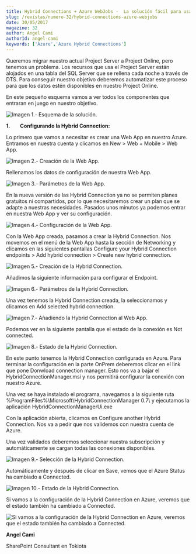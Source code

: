 ```yaml
---
title: Hybrid Connections + Azure WebJobs -  La solución fácil para usar nuestros datos OnPrem en la nube
slug: /revistas/numero-32/hybrid-connections-azure-webjobs
date: 30/05/2017
magazine: 32
author: Angel Cami
authorId: angel-cami
keywords: ['Azure','Azure Hybrid Connections']
---
```






Queremos migrar nuestro actual Project Server a Project Online, pero tenemos un problema. Los recursos que usa el Project Server están alojados en una tabla del SQL Server que se rellena cada noche a través de DTS. Para conseguir nuestro objetivo deberemos automatizar este proceso para que los datos estén disponibles en nuestro Project Online.

En este pequeño esquema vamos a ver todos los componentes que entraran en juego en nuestro objetivo.

![Imagen 1.- Esquema de la solución.](../../../images/numero32/hybrid-connections-azure-webjobs/image1.png)



**1.**       **Configurando la Hybrid Connection:**

Lo primero que vamos a necesitar es crear una Web App en nuestro Azure. Entramos en nuestra cuenta y clicamos en New &gt; Web + Mobile &gt; Web App.

![Imagen 2.- Creación de la Web App.](../../../images/numero32/hybrid-connections-azure-webjobs/image2.png)

Rellenamos los datos de configuración de nuestra Web App.

![Imagen 3.- Parámetros de la Web App.](../../../images/numero32/hybrid-connections-azure-webjobs/image3.png)

En la nueva versión de las Hybrid Connection ya no se permiten planes gratuitos ni compartidos, por lo que necesitaremos crear un plan que se adapte a nuestras necesidades. Pasados unos minutos ya podemos entrar en nuestra Web App y ver su configuración.

![Imagen 4.- Configuración de la Web App.](../../../images/numero32/hybrid-connections-azure-webjobs/image4.png)

Con la Web App creada, pasamos a crear la Hybrid Connection. Nos movemos en el menú de la Web App hasta la sección de Networking y clicamos en las siguientes pantallas Configure your Hybrid Connection endpoints &gt; Add hybrid connection &gt; Create new hybrid connection.

![Imagen 5.- Creación de la Hybrid Connection.](../../../images/numero32/hybrid-connections-azure-webjobs/image5.png)

Añadimos la siguiente información para configurar el Endpoint.

![Imagen 6.- Parámetros de la Hybrid Connection.](../../../images/numero32/hybrid-connections-azure-webjobs/image6.png)

Una vez tenemos la Hybrid Connection creada, la seleccionamos y clicamos en Add selected hybrid connection.

![Imagen 7.- Añadiendo la Hybrid Connection al Web App.](../../../images/numero32/hybrid-connections-azure-webjobs/image7.png)

Podemos ver en la siguiente pantalla que el estado de la conexión es Not connected.

![Imagen 8.- Estado de la Hybrid Connection.](../../../images/numero32/hybrid-connections-azure-webjobs/image8.png)

En este punto tenemos la Hybrid Connection configurada en Azure. Para terminar la configuración en la parte OnPrem deberemos clicar en el link que pone Donwload connection manager. Esto nos va a bajar el HybridConnectionManager.msi y nos permitirá configurar la conexión con nuestro Azure.

Una vez se haya instalado el programa, navegamos a la siguiente ruta %ProgramFiles%\Microsoft\HybridConnectionManager 0.7\ y ejecutamos la aplicación HybridConnectionManagerUi.exe

Con la aplicación abierta, clicamos en Configure another Hybrid Connection. Nos va a pedir que nos validemos con nuestra cuenta de Azure.

Una vez validados deberemos seleccionar nuestra subscripción y automáticamente se cargan todas las conexiones disponibles.

![Imagen 9.- Selección de la Hybrid Connection.](../../../images/numero32/hybrid-connections-azure-webjobs/image9.png)

Automáticamente y después de clicar en Save, vemos que el Azure Status ha cambiado a Connected.

![Imagen 10.- Estado de la Hybrid Connection.](../../../images/numero32/hybrid-connections-azure-webjobs/image10.png)

Si vamos a la configuración de la Hybrid Connection en Azure, veremos que el estado también ha cambiado a Connected.

![Si vamos a la configuración de la Hybrid Connection en Azure, veremos que el estado también ha cambiado a Connected.](../../../images/numero32/hybrid-connections-azure-webjobs/image11.png)



**Angel Cami**

SharePoint Consultant en Tokiota

 
 
